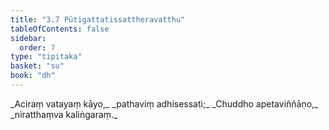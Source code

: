 ```yaml
---
title: "3.7 Pūtigattatissattheravatthu"
tableOfContents: false
sidebar:
  order: 7
type: "tipitaka"
basket: "su"
book: "dh"
---
```



<DynamicBreadcrumb />

<Division number="41" book="dh">

<Paragraph number="44" type="verses" book="dh">
_Aciraṃ vatayaṃ kāyo,_  
_pathaviṃ adhisessati;_  
_Chuddho apetaviññāṇo,_  
_niratthaṃva kaliṅgaraṃ._
</Paragraph>
</Division>